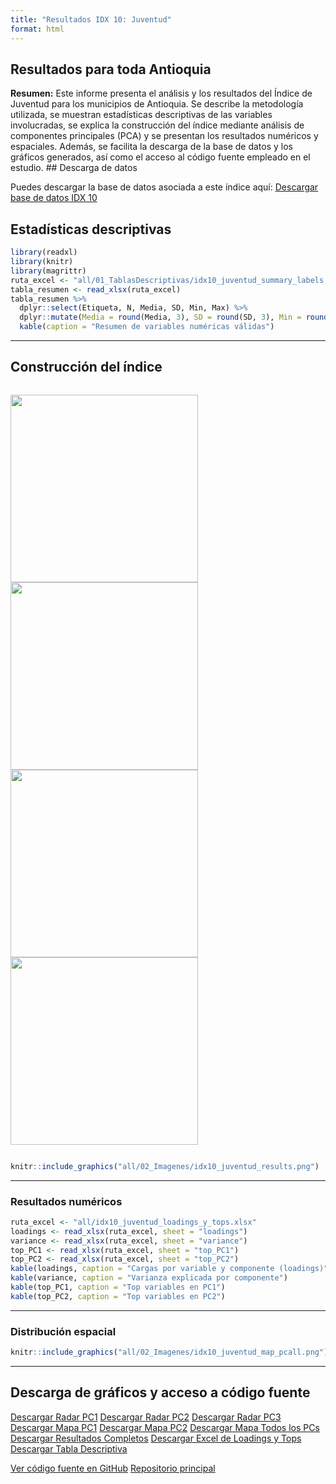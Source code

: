 ```yaml
---
title: "Resultados IDX 10: Juventud"
format: html
---
```



## Resultados para toda Antioquia

**Resumen:**
Este informe presenta el análisis y los resultados del Índice de Juventud para los municipios de Antioquia. Se describe la metodología utilizada, se muestran estadísticas descriptivas de las variables involucradas, se explica la construcción del índice mediante análisis de componentes principales (PCA) y se presentan los resultados numéricos y espaciales. Además, se facilita la descarga de la base de datos y los gráficos generados, así como el acceso al código fuente empleado en el estudio.
## Descarga de datos

Puedes descargar la base de datos asociada a este índice aquí:
[Descargar base de datos IDX 10](/03_DS/idx10_juventud.xlsx)

## Estadísticas descriptivas

```r
library(readxl)
library(knitr)
library(magrittr)
ruta_excel <- "all/01_TablasDescriptivas/idx10_juventud_summary_labels.xlsx"
tabla_resumen <- read_xlsx(ruta_excel)
tabla_resumen %>%
  dplyr::select(Etiqueta, N, Media, SD, Min, Max) %>%
  dplyr::mutate(Media = round(Media, 3), SD = round(SD, 3), Min = round(Min, 3), Max = round(Max, 3)) %>%
  kable(caption = "Resumen de variables numéricas válidas")
```

---

## Construcción del índice

<div style="display: flex; gap: 10px; justify-content: center; align-items: center;">
  <img src="all/idx10_juventud_radar_PC1.png" width="300px" />
  <img src="all/idx10_juventud_radar_PC2.png" width="300px" />
  <img src="all/idx10_juventud_radar_PC3.png" width="300px" />
  <img src="all/idx10_juventud_radar_PC4.png" width="300px" />
</div>

```r
knitr::include_graphics("all/02_Imagenes/idx10_juventud_results.png")
```

---

### Resultados numéricos

```r
ruta_excel <- "all/idx10_juventud_loadings_y_tops.xlsx"
loadings <- read_xlsx(ruta_excel, sheet = "loadings")
variance <- read_xlsx(ruta_excel, sheet = "variance")
top_PC1 <- read_xlsx(ruta_excel, sheet = "top_PC1")
top_PC2 <- read_xlsx(ruta_excel, sheet = "top_PC2")
kable(loadings, caption = "Cargas por variable y componente (loadings)")
kable(variance, caption = "Varianza explicada por componente")
kable(top_PC1, caption = "Top variables en PC1")
kable(top_PC2, caption = "Top variables en PC2")
```

---

### Distribución espacial

```r
knitr::include_graphics("all/02_Imagenes/idx10_juventud_map_pcall.png")
```

---

## Descarga de gráficos y acceso a código fuente

<div class="btn-group" role="group">
  <a href="all/idx10_juventud_radar_PC1.png" class="btn btn-primary" download>Descargar Radar PC1</a>
  <a href="all/idx10_juventud_radar_PC2.png" class="btn btn-primary" download>Descargar Radar PC2</a>
  <a href="all/idx10_juventud_radar_PC3.png" class="btn btn-primary" download>Descargar Radar PC3</a>
  <a href="all/02_Imagenes/idx10_juventud_map_pc1.png" class="btn btn-info" download>Descargar Mapa PC1</a>
  <a href="all/02_Imagenes/idx10_juventud_map_pc2.png" class="btn btn-info" download>Descargar Mapa PC2</a>
  <a href="all/02_Imagenes/idx10_juventud_map_pcall.png" class="btn btn-info" download>Descargar Mapa Todos los PCs</a>
  <a href="all/02_Imagenes/idx10_juventud_results.png" class="btn btn-success" download>Descargar Resultados Completos</a>
  <a href="all/idx10_juventud_loadings_y_tops.xlsx" class="btn btn-warning" download>Descargar Excel de Loadings y Tops</a>
  <a href="all/01_TablasDescriptivas/idx10_juventud_summary_labels.xlsx" class="btn btn-warning" download>Descargar Tabla Descriptiva</a>
</div>

<div class="btn-group" role="group">
  <a href="https://github.com/jcmunozmora/pulso_antioquia/tree/main/02_Code/AUX_Functions.R" class="btn btn-dark" target="_blank">Ver código fuente en GitHub</a>
  <a href="https://github.com/jcmunozmora/pulso_antioquia" class="btn btn-dark" target="_blank">Repositorio principal</a>
</div>
